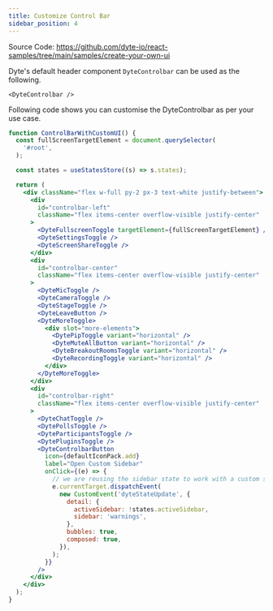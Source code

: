 ```yaml
---
title: Customize Control Bar
sidebar_position: 4
---
```


Source Code: https://github.com/dyte-io/react-samples/tree/main/samples/create-your-own-ui

Dyte's default header component `DyteControlbar` can be used as the following.

```tsx
<DyteControlbar />
```

Following code shows you can customise the DyteControlbar as per your use case.

```jsx
function ControlBarWithCustomUI() {
  const fullScreenTargetElement = document.querySelector(
    '#root',
  );

  const states = useStatesStore((s) => s.states);

  return (
    <div className="flex w-full py-2 px-3 text-white justify-between">
      <div
        id="controlbar-left"
        className="flex items-center overflow-visible justify-center"
      >
        <DyteFullscreenToggle targetElement={fullScreenTargetElement} />
        <DyteSettingsToggle />
        <DyteScreenShareToggle />
      </div>
      <div
        id="controlbar-center"
        className="flex items-center overflow-visible justify-center"
      >
        <DyteMicToggle />
        <DyteCameraToggle />
        <DyteStageToggle />
        <DyteLeaveButton />
        <DyteMoreToggle>
          <div slot="more-elements">
            <DytePipToggle variant="horizontal" />
            <DyteMuteAllButton variant="horizontal" />
            <DyteBreakoutRoomsToggle variant="horizontal" />
            <DyteRecordingToggle variant="horizontal" />
          </div>
        </DyteMoreToggle>
      </div>
      <div
        id="controlbar-right"
        className="flex items-center overflow-visible justify-center"
      >
        <DyteChatToggle />
        <DytePollsToggle />
        <DyteParticipantsToggle />
        <DytePluginsToggle />
        <DyteControlbarButton
          icon={defaultIconPack.add}
          label="Open Custom Sidebar"
          onClick={(e) => {
            // we are reusing the sidebar state to work with a custom sidebar item
            e.currentTarget.dispatchEvent(
              new CustomEvent('dyteStateUpdate', {
                detail: {
                  activeSidebar: !states.activeSidebar,
                  sidebar: 'warnings',
                },
                bubbles: true,
                composed: true,
              }),
            );
          }}
        />
      </div>
    </div>
  );
}
```
